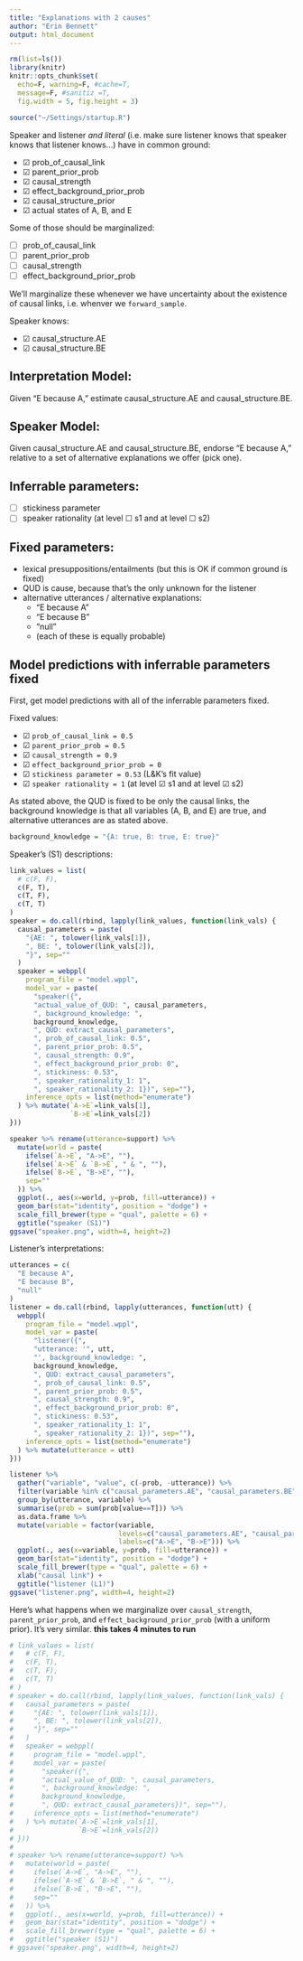 ```yaml
---
title: "Explanations with 2 causes"
author: "Erin Bennett"
output: html_document
---
```


```r
rm(list=ls())
library(knitr)
knitr::opts_chunk$set(
  echo=F, warning=F, #cache=T, 
  message=F, #sanitiz =T, 
  fig.width = 5, fig.height = 3)
```

```r
source("~/Settings/startup.R")
```

Speaker and listener *and literal* (i.e. make sure listener knows that speaker knows that listener knows...) have in common ground:

* ☑ prob_of_causal_link
* ☑ parent_prior_prob
* ☑ causal_strength
* ☑ effect_background_prior_prob
* ☑ causal_structure_prior
* ☑ actual states of A, B, and E

Some of those should be marginalized:

* ☐ prob_of_causal_link
* ☐ parent_prior_prob
* ☐ causal_strength
* ☐ effect_background_prior_prob

We'll marginalize these whenever we have uncertainty about the existence of causal links, i.e. whenver we `forward_sample`.

Speaker knows:

* ☑ causal_structure.AE
* ☑ causal_structure.BE

## Interpretation Model:

Given "E because A," estimate causal_structure.AE and causal_structure.BE.

## Speaker Model:

Given causal_structure.AE and causal_structure.BE, endorse "E because A," relative to a set of alternative explanations we offer (pick one).

## Inferrable parameters:

* ☐ stickiness parameter
* ☐ speaker rationality (at level ☐ s1 and at level ☐ s2)

## Fixed parameters:

* lexical presuppositions/entailments (but this is OK if common ground is fixed)
* QUD is cause, because that's the only unknown for the listener
* alternative utterances / alternative explanations:
    - "E because A"
    - "E because B"
    - "null"
    - (each of these is equally probable)

## Model predictions with inferrable parameters fixed

First, get model predictions with all of the inferrable parameters fixed.

Fixed values:

* ☑ `prob_of_causal_link = 0.5`
* ☑ `parent_prior_prob = 0.5`
* ☑ `causal_strength = 0.9`
* ☑ `effect_background_prior_prob = 0`
* ☑ `stickiness parameter = 0.53` (L&K's fit value)
* ☑ `speaker rationality = 1` (at level ☑ s1 and at level ☑ s2)
  
As stated above, the QUD is fixed to be only the causal links, the background knowledge is that all variables (A, B, and E) are true, and alternative utterances are as stated above.

```r
background_knowledge = "{A: true, B: true, E: true}"
```

Speaker's (S1) descriptions:

```r
link_values = list(
  # c(F, F),
  c(F, T),
  c(T, F),
  c(T, T)
)
speaker = do.call(rbind, lapply(link_values, function(link_vals) {
  causal_parameters = paste(
    "{AE: ", tolower(link_vals[1]),
    ", BE: ", tolower(link_vals[2]),
    "}", sep=""
  )
  speaker = webppl(
    program_file = "model.wppl",
    model_var = paste(
      "speaker({",
      "actual_value_of_QUD: ", causal_parameters,
      ", background_knowledge: ", 
      background_knowledge, 
      ", QUD: extract_causal_parameters",
      ", prob_of_causal_link: 0.5",
      ", parent_prior_prob: 0.5",
      ", causal_strength: 0.9",
      ", effect_background_prior_prob: 0",
      ", stickiness: 0.53",
      ", speaker_rationality_1: 1",
      ", speaker_rationality_2: 1})", sep=""),
    inference_opts = list(method="enumerate")
  ) %>% mutate(`A->E`=link_vals[1],
               `B->E`=link_vals[2])
}))

speaker %>% rename(utterance=support) %>%
  mutate(world = paste(
    ifelse(`A->E`, "A->E", ""),
    ifelse(`A->E` & `B->E`, " & ", ""),
    ifelse(`B->E`, "B->E", ""),
    sep=""
  )) %>%
  ggplot(., aes(x=world, y=prob, fill=utterance)) +
  geom_bar(stat="identity", position = "dodge") +
  scale_fill_brewer(type = "qual", palette = 6) +
  ggtitle("speaker (S1)")
ggsave("speaker.png", width=4, height=2)
```

Listener's interpretations:

```r
utterances = c(
  "E because A",
  "E because B",
  "null"
)
listener = do.call(rbind, lapply(utterances, function(utt) {
  webppl(
    program_file = "model.wppl",
    model_var = paste(
      "listener({",
      "utterance: '", utt,
      "', background_knowledge: ", 
      background_knowledge, 
      ", QUD: extract_causal_parameters",
      ", prob_of_causal_link: 0.5",
      ", parent_prior_prob: 0.5",
      ", causal_strength: 0.9",
      ", effect_background_prior_prob: 0",
      ", stickiness: 0.53",
      ", speaker_rationality_1: 1",
      ", speaker_rationality_2: 1})", sep=""),
    inference_opts = list(method="enumerate")
  ) %>% mutate(utterance = utt)
}))

listener %>% 
  gather("variable", "value", c(-prob, -utterance)) %>%
  filter(variable %in% c("causal_parameters.AE", "causal_parameters.BE")) %>%
  group_by(utterance, variable) %>%
  summarise(prob = sum(prob[value==T])) %>%
  as.data.frame %>%
  mutate(variable = factor(variable,
                           levels=c("causal_parameters.AE", "causal_parameters.BE"),
                           labels=c("A->E", "B->E"))) %>%
  ggplot(., aes(x=variable, y=prob, fill=utterance)) +
  geom_bar(stat="identity", position = "dodge") +
  scale_fill_brewer(type = "qual", palette = 6) +
  xlab("causal link") +
  ggtitle("listener (L1)")
ggsave("listener.png", width=4, height=2)
```

Here's what happens when we marginalize over `causal_strength`, `parent_prior_prob`, and `effect_background_prior_prob` (with a uniform prior). It's very similar. **this takes 4 minutes to run** 

```r
# link_values = list(
#   # c(F, F),
#   c(F, T),
#   c(T, F),
#   c(T, T)
# )
# speaker = do.call(rbind, lapply(link_values, function(link_vals) {
#   causal_parameters = paste(
#     "{AE: ", tolower(link_vals[1]),
#     ", BE: ", tolower(link_vals[2]),
#     "}", sep=""
#   )
#   speaker = webppl(
#     program_file = "model.wppl",
#     model_var = paste(
#       "speaker({",
#       "actual_value_of_QUD: ", causal_parameters,
#       ", background_knowledge: ", 
#       background_knowledge, 
#       ", QUD: extract_causal_parameters})", sep=""),
#     inference_opts = list(method="enumerate")
#   ) %>% mutate(`A->E`=link_vals[1],
#                `B->E`=link_vals[2])
# }))
# 
# speaker %>% rename(utterance=support) %>%
#   mutate(world = paste(
#     ifelse(`A->E`, "A->E", ""),
#     ifelse(`A->E` & `B->E`, " & ", ""),
#     ifelse(`B->E`, "B->E", ""),
#     sep=""
#   )) %>%
#   ggplot(., aes(x=world, y=prob, fill=utterance)) +
#   geom_bar(stat="identity", position = "dodge") +
#   scale_fill_brewer(type = "qual", palette = 6) +
#   ggtitle("speaker (S1)")
# ggsave("speaker.png", width=4, height=2)
```
